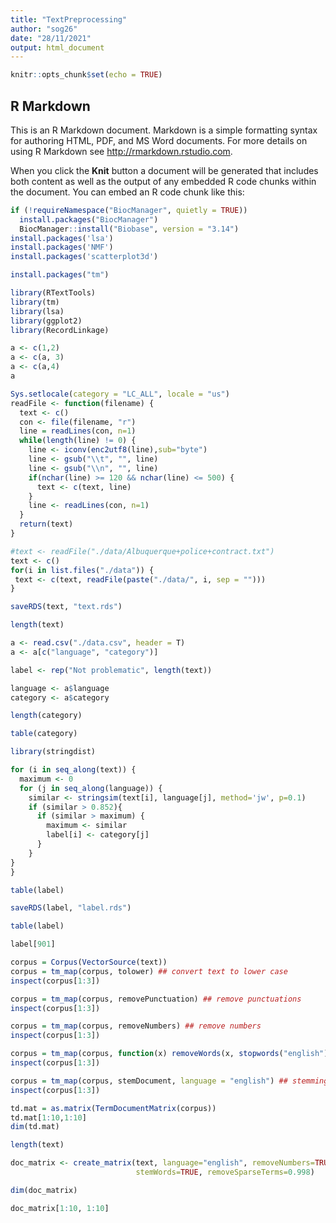 ```yaml
---
title: "TextPreprocessing"
author: "sog26"
date: "28/11/2021"
output: html_document
---
```


```r
knitr::opts_chunk$set(echo = TRUE)
```

## R Markdown

This is an R Markdown document. Markdown is a simple formatting syntax for authoring HTML, PDF, and MS Word documents. For more details on using R Markdown see <http://rmarkdown.rstudio.com>.

When you click the **Knit** button a document will be generated that includes both content as well as the output of any embedded R code chunks within the document. You can embed an R code chunk like this:

```r
if (!requireNamespace("BiocManager", quietly = TRUE))
  install.packages("BiocManager")
  BiocManager::install("Biobase", version = "3.14")
install.packages('lsa')
install.packages('NMF')
install.packages('scatterplot3d')
```
```r
install.packages("tm")
```




```r
library(RTextTools)
library(tm)
library(lsa)
library(ggplot2)
library(RecordLinkage)
```

```r
a <- c(1,2)
a <- c(a, 3)
a <- c(a,4)
a
```


```r
Sys.setlocale(category = "LC_ALL", locale = "us")
readFile <- function(filename) {
  text <- c()
  con <- file(filename, "r")
  line = readLines(con, n=1)
  while(length(line) != 0) {
    line <- iconv(enc2utf8(line),sub="byte")
    line <- gsub("\\t", "", line)
    line <- gsub("\\n", "", line)
    if(nchar(line) >= 120 && nchar(line) <= 500) {
      text <- c(text, line)
    }
    line <- readLines(con, n=1)
  }
  return(text)
}

#text <- readFile("./data/Albuquerque+police+contract.txt")
text <- c()
for(i in list.files("./data")) {
 text <- c(text, readFile(paste("./data/", i, sep = "")))
}
```

```r
saveRDS(text, "text.rds")
```


```r
length(text)
```

```r
a <- read.csv("./data.csv", header = T)
a <- a[c("language", "category")]
```


```r
label <- rep("Not problematic", length(text))
```

```r
language <- a$language
category <- a$category
```

```r
length(category)
```

```r
table(category)
```


```r
library(stringdist)
```


```r
for (i in seq_along(text)) {
  maximum <- 0
  for (j in seq_along(language)) {
    similar <- stringsim(text[i], language[j], method='jw', p=0.1)
    if (similar > 0.852){
      if (similar > maximum) {
        maximum <- similar
        label[i] <- category[j]
      }
    }
}
}
```


```r
table(label)
```

```r
saveRDS(label, "label.rds")
```


```r
table(label)
```

```r
label[901]
```

```r
corpus = Corpus(VectorSource(text))
corpus = tm_map(corpus, tolower) ## convert text to lower case
inspect(corpus[1:3])  
```

```r
corpus = tm_map(corpus, removePunctuation) ## remove punctuations
inspect(corpus[1:3])
```

```r
corpus = tm_map(corpus, removeNumbers) ## remove numbers
inspect(corpus[1:3])
```

```r
corpus = tm_map(corpus, function(x) removeWords(x, stopwords("english"))) ## remove stopwords
inspect(corpus[1:3])
```

```r
corpus = tm_map(corpus, stemDocument, language = "english") ## stemming
inspect(corpus[1:3])
```

```r
td.mat = as.matrix(TermDocumentMatrix(corpus))
td.mat[1:10,1:10]
dim(td.mat)
```

```r
length(text)
```

```r
doc_matrix <- create_matrix(text, language="english", removeNumbers=TRUE,
                            stemWords=TRUE, removeSparseTerms=0.998)
```

```r
dim(doc_matrix)
```
```r
doc_matrix[1:10, 1:10]
```

